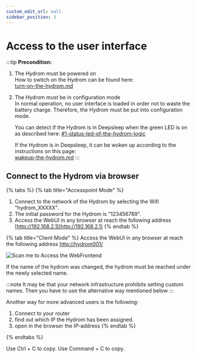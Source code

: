 ```yaml
---
custom_edit_url: null
sidebar_position: 3
---
```


# Access to the user interface



:::tip
**Precondition:**

1. The Hydrom must be powered on\
   How to switch on the Hydrom can be found here:\
   [turn-on-the-hydrom.md](establish-first-connection-to-the-hydrom/turn-on-the-hydrom.md "mention")
2.  The Hydrom must be in configuration mode\
    In normal operation, no user interface is loaded in order not to waste the battery charge. Therefore, the Hydrom must be put into configuration mode.&#x20;

    You can detect if the Hydrom is in Deepsleep when the green LED is on as described here: [#1-status-led-of-the-hydrom-logic](indicator-leds.md#1-status-led-of-the-hydrom-logic "mention")

    If the Hydrom is in Deepsleep, it can be woken up according to the instructions on this page:\
    [wakeup-the-hydrom.md](././wakeup-the-hydrom.md "mention")
:::

## Connect to the Hydrom via browser



{% tabs %}
{% tab title="Accesspoint Mode" %}
1. Connect to the network of the Hydrom by selecting the Wifi "hydrom\_XXXXX".&#x20;
2. The initial password for the Hydrom is "123456789".&#x20;
3. Access the WebUI in any browser at reach the following address [http://192.168.2.1](http://192.168.2.1)
{% endtab %}

{% tab title="Client Mode" %}
Access the WebUI in any browser at reach the following address [http://hydrom001/](http://hydrom001)

![Scan me to Access the WebFrontend](../../Pics/English_Pic39.png)

If the name of the hydrom was changed, the hydrom must be reached under the newly selected name.

:::note
It may be that your network infrastructure prohibits setting custom names. Then you have to use the alternative way mentioned below
:::

Another way for more advanced users is the following:

1. Connect to your router&#x20;
2. find out which IP the Hydrom has been assigned.&#x20;
3. open in the browser the IP-address
{% endtab %}


{% endtabs %}

<Tabs groupId="operating-systems">
  <TabItem value="win" label="Windows">Use Ctrl + C to copy.</TabItem>
  <TabItem value="mac" label="macOS">Use Command + C to copy.</TabItem>
</Tabs>





